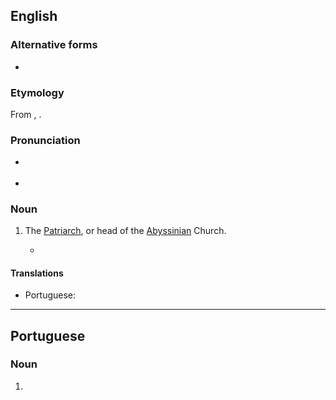 {{also|Abuna|Abunã}}
==English==

===Alternative forms===
* {{l|en|abun}}

===Etymology===
From {{bor|en|am|አቡነ}}, {{der|en|ar|أَبُونَا||our father|tr=ʾabū-nā}}. {{attention|am|this does not exactly match what we have at Abun, capital letter entry}} {{root|en|ar|ء ب و}}

===Pronunciation===
* {{a|UK}} {{IPA|en|/əˈbuːnə/}}
* {{audio|en|LL-Q1860 (eng)-Vealhurl-abuna.wav|Audio (UK)}}

===Noun===
{{en-noun}}

# {{lb|en|Christianity}} The [[Patriarch]], or head of the [[Abyssinian]] Church.
#* {{quote-book|en|year=2009|author={{w|Diarmaid MacCulloch}}|title=A History of Christianity|publisher=Penguin|year_published=2010|page=242|passage=Around these leaders are still numerous hereditary dynasties of non-monastic clergy who, over the centuries, might swarm in their thousands to seek ordination on the '''''abun'''''’s rare visits to their area.}}

====Translations====
{{trans-top|head of the Abyssinian church}}
* Portuguese: {{t|pt|abuna|m}}
{{trans-mid}}
{{trans-bottom}}

----

==Portuguese==

===Noun===
{{pt-noun|m}}

# {{lb|pt|Christianity}} {{l|en|abuna}} {{gloss|head of the Abyssinian church}}